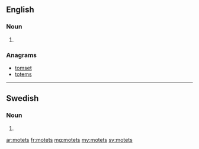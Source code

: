 ==English==

===Noun===
{{head|en}}

# {{plural of|motet}}

===Anagrams===
* [[tomset#English|tomset]]
* [[totems#English|totems]]

----

==Swedish==

===Noun===
{{head|sv|noun form}}

# {{sv-noun-form-def-gen|mot}}

[[ar:motets]]
[[fr:motets]]
[[mg:motets]]
[[my:motets]]
[[sv:motets]]